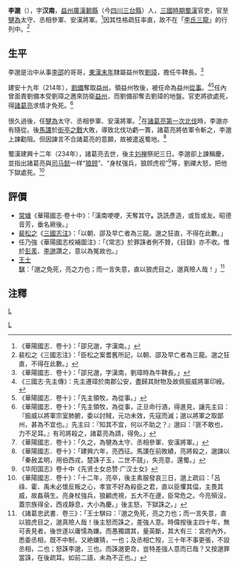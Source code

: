 '''李邈'''（{{bd|？||234年||catIdx=L李}}），字'''汉南'''，[[益州|益州]][[廣漢郡|廣漢]][[郪县|郪縣]]（今[[四川省|四川]][[三台县|三台縣]]）人，[[三國時期|三國時期]][[蜀汉|蜀漢]]官吏，官至[[犍為郡|犍為]]太守、丞相參軍、安漢將軍。<ref>《華陽國志．卷十》：「邵兄邈，字漢南。」</ref>因其性格疏狂率直，故不在「[[李氏三龍|李氏三龍]]」的行列中。<ref>裴松之《三國志注》：「臣松之案耆舊所記，以朝、邵及早亡者為三龍。邈之狂直，不得在此數。」</ref>

== 生平 ==
李邈是治中从事[[李邵|李邵]]的哥哥，[[東漢末年|東漢末年]]隸屬益州牧[[劉璋|劉璋]]，擔任牛鞞長。<ref>《華陽國志．卷十》：「邵兄邈，字漢南，劉璋時為牛鞞長。」</ref>

建安十九年（214年），[[刘备|劉備]]奪取[[益州|益州]]，領益州牧後，被任命為益州[[从事|從事]]。<ref>《三國志·先主傳》：先主遷璋於南郡公安，盡歸其財物及故佩振威將軍印綬。</ref><ref>《華陽國志．卷十》：「先主領牧，為從事。」</ref>任內曾面責劉備本受劉璋之邀來防衛[[益州|益州]]，而劉備卻奪去劉璋的地盤。官吏將欲處死，得[[诸葛亮|諸葛亮]]求情才免死。<ref>《華陽國志．卷十》：「先主領牧，為從事，正旦命行酒，得進見，讓先主曰：『振威以將軍宗室肺腑，委以討賊，元功未效，先寇而滅；邈以將軍之取鄙州，甚為不宜也。』先主曰：『知其不宜，何以不助之？』邈曰：『匪不敢也，力不足耳。』有司將殺之，諸葛亮為請，得免。」</ref>

很久過後，任[[犍為郡|犍為]]太守、丞相參軍、安漢將軍。<ref>《華陽國志．卷十》：「久之，為犍為太守、丞相參軍、安漢將軍。」</ref>在[[诸葛亮北伐#第一次北伐|諸葛亮第一次北伐]]時，李邈亦有隨從。後[[马谡|馬謖]]於[[街亭之戰|街亭之戰]]大敗，導致北伐功虧一簣，諸葛亮將依軍令斬之，李邈上諫勸阻。但因諫言不合諸葛亮的意願，故被遣返蜀地。<ref>《華陽國志．卷十》：「建興六年，亮西征。馬謖在前敗績，亮將殺之，邈諫以「秦赦孟明，用伯西戎，楚誅子玉，二世不競」，失亮意，還蜀。」</ref>

蜀漢建興十二年（234年），諸葛亮去世，後主[[刘禅|刘禅]]祭祀三日。李邈卻上諫稱慶，並指出諸葛亮與[[司马懿|司马懿]]一样“[[狼顾|狼顾]]”、“身杖强兵，狼顾虎视”<ref>《华阳国志》卷十中《先贤士女总赞·广汉士女》</ref>等，劉禪大怒，把他下獄處死。<ref>《華陽國志．卷十》：「十二年，亮卒，後主素服發哀三日，邈上疏曰：「呂祿、霍、禹未必懷反叛之心，孝宣不好為殺臣之君，直以臣懼其偪，主畏其威，故姦萌生。亮身杖強兵，狼顧虎視，五大不在邊，臣常危之。今亮殞沒，蓋宗族得全，西戎靜息，大小為慶。」後主怒，下獄誅之。」</ref>

== 評價 ==
*[[常璩|常璩]]《華陽國志·卷十中》：「漢南哽哽，天奪其守'''。'''詵詵彥造，或哲或友。昭德音芳，垂名厥後。」
*[[裴松之|裴松之]]《[[三国志注|三國志注]]》：「以朝、邵及早亡者為三龍。邈之狂直，不得在此數。」
*任乃強《華陽國志校補圖注》：「《常志》於罪誅者例不贊，《目錄》亦不收。惟於[[彭羕|彭羕]]、[[李邈_(三国)|李邈]]讚之，意以為冤故也。」
*[[王士騏|王士騏]]：「邈之免死，亮之力也；而一言失意，直以狼虎目之，邈真險人哉！」<ref>《諸葛忠武書．卷三》：「王士騏曰：『邈之免死，亮之力也；而一言失意，直以狼虎目之，邈真險人哉！後主怒而誅之，差強人意。時偉按後主四十年，無可表見者，後世遂以庸懦為嫌。而愚獨謂其，量英斷，其大有三：宮府內外，悉委丞相，既不中制，又絶嫌猜，一也；及丞相亡歿，三十年不事更張，不設丞相，二也；怒誅李邈，三也。而誅邈更竒，豈特差強人意而已哉？又按邈罪當誅，在後疏耳。如前二語，未為不正也。」</ref>
==注釋==
{{reflist}}
[[category:蜀漢政治人物|L]]
[[Category:东汉縣令|L]]